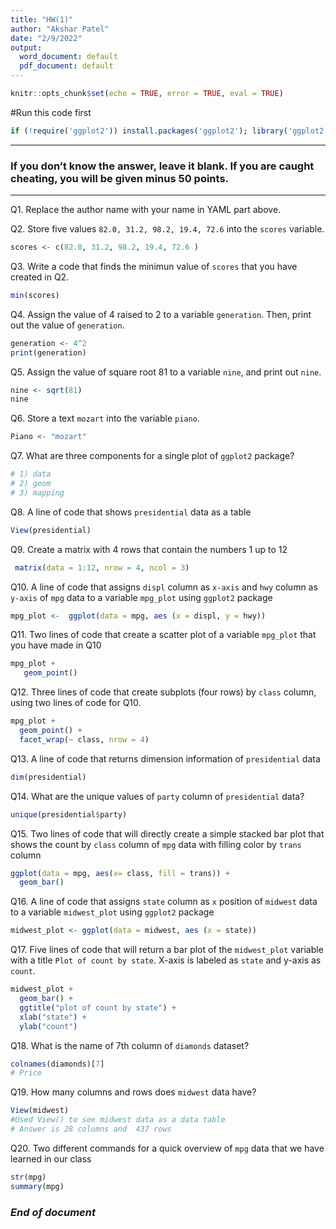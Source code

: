 ---
title: "HW(1)"
author: "Akshar Patel"
date: "2/9/2022"
output:
  word_document: default
  pdf_document: default
---

```{r setup, include=FALSE}
knitr::opts_chunk$set(echo = TRUE, error = TRUE, eval = TRUE)
```

#Run this code first
```{r, include=FALSE}
if (!require('ggplot2')) install.packages('ggplot2'); library('ggplot2') 
```

***
### If you don't know the answer, leave it blank. If you are caught cheating, you will be given minus 50 points.   
***

Q1. Replace the author name with your name in YAML part above. 

Q2. Store five values `82.0, 31.2, 98.2, 19.4, 72.6` into the `scores` variable.
```{r}
scores <- c(82.0, 31.2, 98.2, 19.4, 72.6 )
```

Q3. Write a code that finds the minimun value of `scores` that you have created in Q2.
```{r}
min(scores)
```

Q4. Assign the value of 4 raised to 2 to a variable `generation`. Then, print out the value of `generation`.
```{r}
generation <- 4^2
print(generation)
```

Q5. Assign the value of square root 81 to a variable `nine`, and print out `nine`.
```{r}
nine <- sqrt(81)
nine
```

Q6. Store a text `mozart` into the variable `piano`.
```{r}
Piano <- "mozart"
```

Q7. What are three components for a single plot of `ggplot2` package? 
```{r}

# 1) data
# 2) geom
# 3) mapping


```

Q8. A line of code that shows `presidential` data as a table
```{r}
View(presidential)
```

Q9. Create a matrix with 4 rows that contain the numbers 1 up to 12
```{r}
 matrix(data = 1:12, nrow = 4, ncol = 3)
```

Q10. A line of code that assigns `displ` column as `x-axis` and `hwy` column as `y-axis` of `mpg` data to a variable `mpg_plot` using `ggplot2` package
```{r}
mpg_plot <-  ggplot(data = mpg, aes (x = displ, y = hwy))
```

Q11. Two lines of code that create a scatter plot of a variable `mpg_plot` that you have made in Q10 
```{r}
mpg_plot +
   geom_point()
```

Q12. Three lines of code that create subplots (four rows) by `class` column, using two lines of code for Q10.
```{r}
mpg_plot +
  geom_point() +
  facet_wrap(~ class, nrow = 4)
```

Q13. A line of code that returns dimension information of `presidential` data
```{r}
dim(presidential)
```

Q14. What are the unique values of `party` column of `presidential` data?
```{r}
unique(presidential$party)
```

Q15. Two lines of code that will directly create a simple stacked bar plot that shows the count by `class` column of `mpg` data with filling color by `trans` column

```{r}
ggplot(data = mpg, aes(x= class, fill = trans)) +
  geom_bar()

```

Q16. A line of code that assigns `state` column as `x` position of `midwest` data to a variable `midwest_plot` using `ggplot2` package
```{r} 
midwest_plot <- ggplot(data = midwest, aes (x = state))
```

Q17. Five lines of code that will return a bar plot of the `midwest_plot` variable with a title `Plot of count by state`. X-axis is labeled as `state` and y-axis as `count`. 
```{r}
midwest_plot +
  geom_bar() +
  ggtitle("plot of count by state") +
  xlab("state") +
  ylab("count")
```

Q18. What is the name of 7th column of `diamonds` dataset?
```{r}
colnames(diamonds)[7]
# Price
```

Q19. How many columns and rows does `midwest` data have?
```{r}
View(midwest)
#Used View() to see midwest data as a data table
# Answer is 28 columns and  437 rows
```

Q20. Two different commands for a quick overview of `mpg` data that we have learned in our class
```{r}
str(mpg)
summary(mpg)
```

### *End of document*
